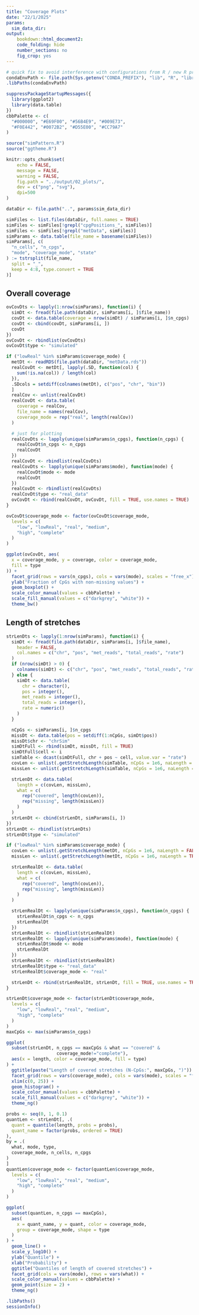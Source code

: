 ```yaml
---
title: "Coverage Plots"
date: "22/1/2025"
params: 
  sim_data_dir: 
output:
    bookdown::html_document2:
    code_folding: hide
    number_sections: no
    fig_crop: yes
---
```


```r
# quick fix to avoid interference with configurations from R / new R process creating upon render
condaEnvPath <- file.path(Sys.getenv("CONDA_PREFIX"), "lib", "R", "library")
.libPaths(condaEnvPath)

suppressPackageStartupMessages({
  library(ggplot2)
  library(data.table)
})
cbbPalette <- c(
  "#000000", "#E69F00", "#56B4E9", "#009E73",
  "#F0E442", "#0072B2", "#D55E00", "#CC79A7"
)

source("simPattern.R")
source("ggtheme.R")

knitr::opts_chunk$set(
    echo = FALSE,
    message = FALSE,
    warning = FALSE,
    fig.path = "../output/02_plots/",
    dev = c("png", "svg"),
    dpi=500
)
```

```r
dataDir <- file.path("..", params$sim_data_dir)

simFiles <- list.files(dataDir, full.names = TRUE)
simFiles <- simFiles[!grepl("cpgPositions_", simFiles)]
simFiles <- simFiles[!grepl("metData", simFiles)]
simParams <- data.table(file_name = basename(simFiles))
simParams[, c(
  "n_cells", "n_cpgs",
  "mode", "coverage_mode", "state"
) := tstrsplit(file_name,
  split = "_",
  keep = 4:8, type.convert = TRUE
)]
```

## Overall coverage

```r
ovCovDts <- lapply(1:nrow(simParams), function(i) {
  simDt <- fread(file.path(dataDir, simParams[i, ]$file_name))
  covDt <- data.table(coverage = nrow(simDt) / simParams[i, ]$n_cpgs)
  covDt <- cbind(covDt, simParams[i, ])
  covDt
})
ovCovDt <- rbindlist(ovCovDts)
ovCovDt$type <- "simulated"

if ("lowReal" %in% simParams$coverage_mode) {
  metDt <- readRDS(file.path(dataDir, "metData.rds"))
  realCovDt <- metDt[, lapply(.SD, function(col) {
    sum(!is.na(col)) / length(col)
  }),
  .SDcols = setdiff(colnames(metDt), c("pos", "chr", "bin"))
  ]
  realCov <- unlist(realCovDt)
  realCovDt <- data.table(
    coverage = realCov,
    file_name = names(realCov),
    coverage_mode = rep("real", length(realCov))
  )

  # just for plotting
  realCovDts <- lapply(unique(simParams$n_cpgs), function(n_cpgs) {
    realCovDt$n_cpgs <- n_cpgs
    realCovDt
  })
  realCovDt <- rbindlist(realCovDts)
  realCovDts <- lapply(unique(simParams$mode), function(mode) {
    realCovDt$mode <- mode
    realCovDt
  })
  realCovDt <- rbindlist(realCovDts)
  realCovDt$type <- "real_data"
  ovCovDt <- rbind(realCovDt, ovCovDt, fill = TRUE, use.names = TRUE)
}

ovCovDt$coverage_mode <- factor(ovCovDt$coverage_mode,
  levels = c(
    "low", "lowReal", "real", "medium",
    "high", "complete"
  )
)

ggplot(ovCovDt, aes(
  x = coverage_mode, y = coverage, color = coverage_mode,
  fill = type
)) +
  facet_grid(rows = vars(n_cpgs), cols = vars(mode), scales = "free_x") +
  ylab("Fraction of CpGs with non-missing values") +
  geom_boxplot() +
  scale_color_manual(values = cbbPalette) +
  scale_fill_manual(values = c("darkgrey", "white")) +
  theme_bw()
```

## Length of stretches

```r
strLenDts <- lapply(1:nrow(simParams), function(i) {
  simDt <- fread(file.path(dataDir, simParams[i, ]$file_name),
    header = FALSE,
    col.names = c("chr", "pos", "met_reads", "total_reads", "rate")
  )
  if (nrow(simDt) > 0) {
    colnames(simDt) <- c("chr", "pos", "met_reads", "total_reads", "rate")
  } else {
    simDt <- data.table(
      chr = character(),
      pos = integer(),
      met_reads = integer(),
      total_reads = integer(),
      rate = numeric()
    )
  }

  nCpGs <- simParams[i, ]$n_cpgs
  missDt <- data.table(pos = setdiff(1:nCpGs, simDt$pos))
  missDt$chr <- "chrSim"
  simDtFull <- rbind(simDt, missDt, fill = TRUE)
  simDtFull$cell <- i
  simTable <- dcast(simDtFull, chr + pos ~ cell, value.var = "rate")
  covLen <- unlist(.getStretchLength(simTable, nCpGs = 1e6, naLength = FALSE))
  missLen <- unlist(.getStretchLength(simTable, nCpGs = 1e6, naLength = TRUE))

  strLenDt <- data.table(
    length = c(covLen, missLen),
    what = c(
      rep("covered", length(covLen)),
      rep("missing", length(missLen))
    )
  )
  strLenDt <- cbind(strLenDt, simParams[i, ])
})
strLenDt <- rbindlist(strLenDts)
strLenDt$type <- "simulated"

if ("lowReal" %in% simParams$coverage_mode) {
  covLen <- unlist(.getStretchLength(metDt, nCpGs = 1e6, naLength = FALSE))
  missLen <- unlist(.getStretchLength(metDt, nCpGs = 1e6, naLength = TRUE))

  strLenRealDt <- data.table(
    length = c(covLen, missLen),
    what = c(
      rep("covered", length(covLen)),
      rep("missing", length(missLen))
    )
  )

  strLenRealDt <- lapply(unique(simParams$n_cpgs), function(n_cpgs) {
    strLenRealDt$n_cpgs <- n_cpgs
    strLenRealDt
  })
  strLenRealDt <- rbindlist(strLenRealDt)
  strLenRealDt <- lapply(unique(simParams$mode), function(mode) {
    strLenRealDt$mode <- mode
    strLenRealDt
  })
  strLenRealDt <- rbindlist(strLenRealDt)
  strLenRealDt$type <- "real_data"
  strLenRealDt$coverage_mode <- "real"

  strLenDt <- rbind(strLenRealDt, strLenDt, fill = TRUE, use.names = TRUE)
}

strLenDt$coverage_mode <- factor(strLenDt$coverage_mode,
  levels = c(
    "low", "lowReal", "real", "medium",
    "high", "complete"
  )
)
maxCpGs <- max(simParams$n_cpgs)

ggplot(
  subset(strLenDt, n_cpgs == maxCpGs & what == "covered" & 
                   coverage_mode!="complete"),
  aes(x = length, color = coverage_mode, fill = type)
) +
  ggtitle(paste("Length of covered stretches (N-CpGs:", maxCpGs, ")")) +
  facet_grid(rows = vars(coverage_mode), cols = vars(mode), scales = "free") +
  xlim(c(0, 25)) +
  geom_histogram() +
  scale_color_manual(values = cbbPalette) +
  scale_fill_manual(values = c("darkgrey", "white")) +
  theme_ng()
```

```r
probs <- seq(0, 1, 0.1)
quantLen <- strLenDt[, .(
  quant = quantile(length, probs = probs),
  quant_name = factor(probs, ordered = TRUE)
),
by = .(
  what, mode, type,
  coverage_mode, n_cells, n_cpgs
)
]
quantLen$coverage_mode <- factor(quantLen$coverage_mode,
  levels = c(
    "low", "lowReal", "real", "medium",
    "high", "complete"
  )
)

ggplot(
  subset(quantLen, n_cpgs == maxCpGs),
  aes(
    x = quant_name, y = quant, color = coverage_mode,
    group = coverage_mode, shape = type
  )
) +
  geom_line() +
  scale_y_log10() +
  ylab("Quantile") +
  xlab("Probability") +
  ggtitle("Quantiles of length of covered stretches") +
  facet_grid(cols = vars(mode), rows = vars(what)) +
  scale_color_manual(values = cbbPalette) +
  geom_point(size = 2) +
  theme_ng()
```

```r
.libPaths()
sessionInfo()
```
